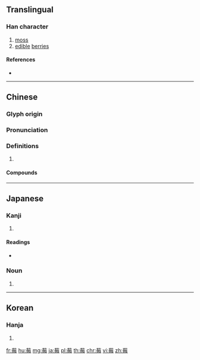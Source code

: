 {{character info/new}}
{{also|苺}}
==Translingual==

===Han character===
{{Han char|rn=140|rad=艸|as=07|sn=13|four=44507|canj=TOWY|ids=⿱艹每}}

# [[moss]]
# [[edible]] [[berries]]

====References====
* {{Han ref|kx=1034.040|dkj=31047|dj=1493.090|hdz=53220.030|uh=8393|ud=33683|bh=B2F9|bd=45817}}

----

==Chinese==
{{zh-forms}}

===Glyph origin===
{{Han etym}}

===Pronunciation===
{{zh-pron
|m=méi
|c=mui4
|mn=m̂
|mc=y
|oc=y
|cat=
}}

===Definitions===
{{zh-hanzi}}

# {{rfdef|zh}}

====Compounds====
{{zh-der|樹莓子|茅莓|草莓|莓莓|莓枝}}

----

==Japanese==

===Kanji===
{{ja-kanji|grade=|rs=艸07}}

# {{defn|lang=ja|sort=艸07}}

====Readings====
* {{ja-readings|goon=[[まい]] (mai), [[め]] (me)|kanon=[[ばい]] (bai)|kun=[[いちご]] (ichigo)}}

===Noun===
{{ja-kanjitab|いちご|yomi=k}}
{{ja-noun|いちご|イチゴ}}

# {{altspell|lang=ja|苺||[[strawberry]]}}

----

==Korean==

===Hanja===
{{ko-hanja|hangeul=매|eumhun=|rv=mae|mr=mae|y=may}}

# {{defn|lang=ko|sort=艸07}}

[[fr:莓]]
[[hu:莓]]
[[mg:莓]]
[[ja:莓]]
[[pl:莓]]
[[th:莓]]
[[chr:莓]]
[[vi:莓]]
[[zh:莓]]